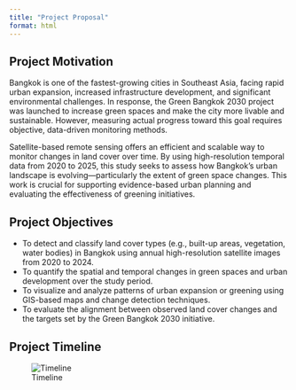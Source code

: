 ```yaml
---
title: "Project Proposal"
format: html
---
```


## Project Motivation

Bangkok is one of the fastest-growing cities in Southeast Asia, facing rapid urban expansion, increased infrastructure development, and significant environmental challenges. In response, the Green Bangkok 2030 project was launched to increase green spaces and make the city more livable and sustainable. However, measuring actual progress toward this goal requires objective, data-driven monitoring methods.

Satellite-based remote sensing offers an efficient and scalable way to monitor changes in land cover over time. By using high-resolution temporal data from 2020 to 2025, this study seeks to assess how Bangkok’s urban landscape is evolving—particularly the extent of green space changes. This work is crucial for supporting evidence-based urban planning and evaluating the effectiveness of greening initiatives.

## Project Objectives

- To detect and classify land cover types (e.g., built-up areas, vegetation, water bodies) in Bangkok using annual high-resolution satellite images from 2020 to 2024.
- To quantify the spatial and temporal changes in green spaces and urban development over the study period.
- To visualize and analyze patterns of urban expansion or greening using GIS-based maps and change detection techniques.
- To evaluate the alignment between observed land cover changes and the targets set by the Green Bangkok 2030 initiative.

## Project Timeline
![Timeline](assets/SMT%20Timeline.png)